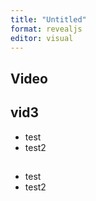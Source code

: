 ```yaml
---
title: "Untitled"
format: revealjs
editor: visual
---
```



<!-- ## vid1 -->

<!-- ```{=html} -->
<!-- <video data-autoplay src="http://clips.vorwaerts-gmbh.de/big_buck_bunny.mp4"></video> -->
<!-- tst -->
<!-- ``` -->
<!-- ## vid2 -->

<!-- <video data-autoplay src="http://clips.vorwaerts-gmbh.de/big_buck_bunny.mp4"> -->

<!-- </video> -->

## 

<section data-background-video="https://static.slid.es/site/homepage/v1/homepage-video-editor.mp4" data-background-video-loop data-background-video-muted>

<h2>Video</h2>

</section>

## vid3

<section data-background-video="AI2.mp4" data-background-video-loop data-background-video-muted data-background-opacity="0.5">

::: incremental
-   test
-   test2
:::

</section>

##  {background-video="AI.mp4" background-opacity="0.3"}

::: incremental
-   test 
-   test2
:::

##  {background-video="https://videos.example.com/intro-cern.mp4"}

##  {background-video="https://youtu.be/wo9vZccmqwc?autoplay=1"}

##  {background-video="\"https://vimeo.com/548291297"}

##  {background-video="https://videos.example.com/intro-cern.mp4"}

##  {background-video="https://youtu.be/wo9vZccmqwc"}

##  {background-video="https://vimeo.com/548291297"}
